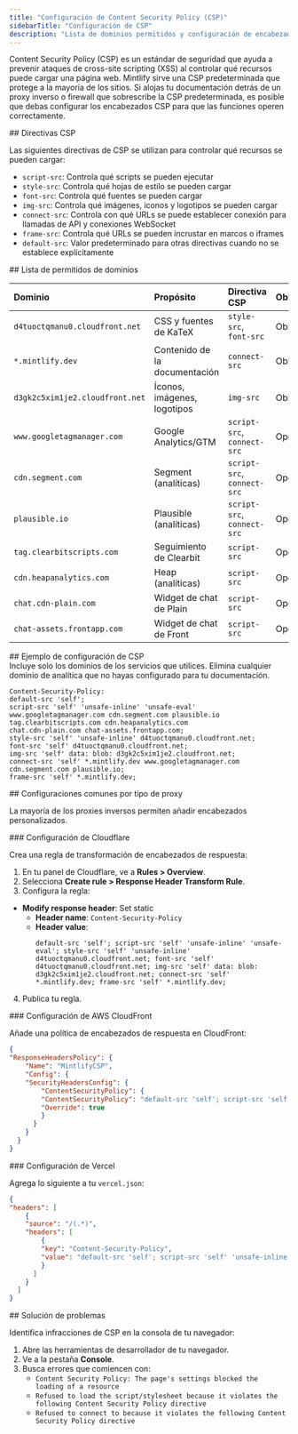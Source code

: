 ```yaml
---
title: "Configuración de Content Security Policy (CSP)"
sidebarTitle: "Configuración de CSP"
description: "Lista de dominios permitidos y configuración de encabezados para proxies inversos, firewalls y redes que aplican políticas de seguridad estrictas"
---
```


Content Security Policy (CSP) es un estándar de seguridad que ayuda a prevenir ataques de cross-site scripting (XSS) al controlar qué recursos puede cargar una página web. Mintlify sirve una CSP predeterminada que protege a la mayoría de los sitios. Si alojas tu documentación detrás de un proxy inverso o firewall que sobrescribe la CSP predeterminada, es posible que debas configurar los encabezados CSP para que las funciones operen correctamente.

<div id="csp-directives">
  ## Directivas CSP
</div>

Las siguientes directivas de CSP se utilizan para controlar qué recursos se pueden cargar:

- `script-src`: Controla qué scripts se pueden ejecutar
- `style-src`: Controla qué hojas de estilo se pueden cargar
- `font-src`: Controla qué fuentes se pueden cargar
- `img-src`: Controla qué imágenes, iconos y logotipos se pueden cargar
- `connect-src`: Controla con qué URLs se puede establecer conexión para llamadas de API y conexiones WebSocket
- `frame-src`: Controla qué URLs se pueden incrustar en marcos o iframes
- `default-src`: Valor predeterminado para otras directivas cuando no se establece explícitamente

<div id="domain-whitelist">
  ## Lista de permitidos de dominios
</div>

| Dominio | Propósito | Directiva CSP | Obligatorio |
|:-------|:--------|:--------------|:-------|
| `d4tuoctqmanu0.cloudfront.net` | CSS y fuentes de KaTeX | `style-src`, `font-src` | Obligatorio |
| `*.mintlify.dev` | Contenido de la documentación | `connect-src` | Obligatorio |
| `d3gk2c5xim1je2.cloudfront.net` | Íconos, imágenes, logotipos | `img-src` | Obligatorio |
| `www.googletagmanager.com` | Google Analytics/GTM | `script-src`, `connect-src` | Opcional |
| `cdn.segment.com` | Segment (analíticas) | `script-src`, `connect-src` | Opcional |
| `plausible.io` | Plausible (analíticas) | `script-src`, `connect-src` | Opcional |
| `tag.clearbitscripts.com` | Seguimiento de Clearbit | `script-src` | Opcional |
| `cdn.heapanalytics.com` | Heap (analíticas) | `script-src` | Opcional |
| `chat.cdn-plain.com` | Widget de chat de Plain | `script-src` | Opcional |
| `chat-assets.frontapp.com` | Widget de chat de Front | `script-src` | Opcional |

<div id="example-csp-configuration">
  ## Ejemplo de configuración de CSP
</div>

<Note>
  Incluye solo los dominios de los servicios que utilices. Elimina cualquier dominio de analítica que no hayas configurado para tu documentación.
</Note>

```text ajustar
Content-Security-Policy:
default-src 'self';
script-src 'self' 'unsafe-inline' 'unsafe-eval' www.googletagmanager.com cdn.segment.com plausible.io tag.clearbitscripts.com cdn.heapanalytics.com
chat.cdn-plain.com chat-assets.frontapp.com;
style-src 'self' 'unsafe-inline' d4tuoctqmanu0.cloudfront.net;
font-src 'self' d4tuoctqmanu0.cloudfront.net;
img-src 'self' data: blob: d3gk2c5xim1je2.cloudfront.net;
connect-src 'self' *.mintlify.dev www.googletagmanager.com cdn.segment.com plausible.io;
frame-src 'self' *.mintlify.dev;
```


<div id="common-configurations-by-proxy-type">
  ## Configuraciones comunes por tipo de proxy
</div>

La mayoría de los proxies inversos permiten añadir encabezados personalizados.

<div id="cloudflare-configuration">
  ### Configuración de Cloudflare
</div>

Crea una regla de transformación de encabezados de respuesta:

1. En tu panel de Cloudflare, ve a **Rules > Overview**.
2. Selecciona **Create rule > Response Header Transform Rule**. 
3. Configura la regla:

- **Modify response header**: Set static
  - **Header name**: `Content-Security-Policy`
  - **Header value**:
    ```text wrap
    default-src 'self'; script-src 'self' 'unsafe-inline' 'unsafe-eval'; style-src 'self' 'unsafe-inline' d4tuoctqmanu0.cloudfront.net; font-src 'self' d4tuoctqmanu0.cloudfront.net; img-src 'self' data: blob: d3gk2c5xim1je2.cloudfront.net; connect-src 'self' *.mintlify.dev; frame-src 'self' *.mintlify.dev;
    ```

4. Publica tu regla.

<div id="aws-cloudfront-configuration">
  ### Configuración de AWS CloudFront
</div>

Añade una política de encabezados de respuesta en CloudFront:

```json
{
"ResponseHeadersPolicy": {
    "Name": "MintlifyCSP",
    "Config": {
    "SecurityHeadersConfig": {
        "ContentSecurityPolicy": {
        "ContentSecurityPolicy": "default-src 'self'; script-src 'self' 'unsafe-inline' 'unsafe-eval'; style-src 'self' 'unsafe-inline' d4tuoctqmanu0.cloudfront.net; font-src 'self' d4tuoctqmanu0.cloudfront.net; img-src 'self' data: blob: d3gk2c5xim1je2.cloudfront.net; connect-src 'self' *.mintlify.dev; frame-src 'self' *.mintlify.dev;",
        "Override": true
        }
      }
    }
  }
}
```


<div id="vercel-configuration">
  ### Configuración de Vercel
</div>

Agrega lo siguiente a tu `vercel.json`:

```json
{
"headers": [
    {
    "source": "/(.*)",
    "headers": [
        {
        "key": "Content-Security-Policy",
        "value": "default-src 'self'; script-src 'self' 'unsafe-inline' 'unsafe-eval'; style-src 'self' 'unsafe-inline' d4tuoctqmanu0.cloudfront.net; font-src 'self' d4tuoctqmanu0.cloudfront.net; img-src 'self' data: blob: d3gk2c5xim1je2.cloudfront.net; connect-src 'self' *.mintlify.dev; frame-src 'self' *.mintlify.dev;"
        }
      ]
    }
  ]
}
```


<div id="troubleshooting">
  ## Solución de problemas
</div>

Identifica infracciones de CSP en la consola de tu navegador:

1. Abre las herramientas de desarrollador de tu navegador.
2. Ve a la pestaña **Console**.
3. Busca errores que comiencen con:
    - `Content Security Policy: The page's settings blocked the loading of a resource`
    - `Refused to load the script/stylesheet because it violates the following Content Security Policy directive`
    - `Refused to connect to because it violates the following Content Security Policy directive`